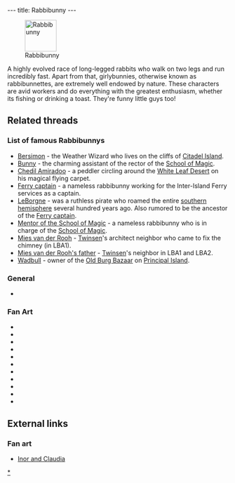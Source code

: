---
title: Rabbibunny
---

[[Image:LapichonAnim.gif|right|72px|frame|Rabbibunny]]

A highly evolved race of long-legged rabbits who walk on two legs and run incredibly fast. Apart from that, girlybunnies, otherwise known as rabbibunnettes, are extremely well endowed by nature. These characters are avid workers and do everything with the greatest enthusiasm, whether its fishing or drinking a toast. They're funny little guys too!

==Related threads==

===List of famous Rabbibunnys===
* [[Bersimon]] - the Weather Wizard who lives on the cliffs of [[Citadel Island]].
* [[Bunny]] - the charming assistant of the rector of the [[School of Magic]].
* [[Chedil Amiradoo]] - a peddler circling around the [[White Leaf Desert]] on his magical flying carpet.
* [[Ferry captain]] - a nameless rabbibunny working for the Inter-Island Ferry services as a captain.
* [[LeBorgne]] - was a ruthless pirate who roamed the entire [[southern hemisphere]] several hundred years ago. Also rumored to be the ancestor of the [[Ferry captain]].
* [[Mentor of the School of Magic]] - a nameless rabbibunny who is in charge of the [[School of Magic]].
* [[Mies van der Rooh]] - [[Twinsen]]'s architect neighbor who came to fix the chimney (in LBA1).
* [[Mies van der Rooh's father]] - [[Twinsen]]'s neighbor in LBA1 and LBA2.
* [[Wadbull]] - owner of the [[Old Burg Bazaar]] on [[Principal Island]].

===General===
* {{thread|id=3195|title=unknown picture}}

===Fan Art===
* {{thread|id=11154|title=Body viewer}}
* {{thread|id=10936|title=^^ System Shock 2 Art}}
* {{thread|id=10429|title=LBA3 Make It Happen Poster}}
* {{thread|id=10774|title=Smilies}}
* {{thread|id=10248|title=Damalala (LBA 3) 3D model..}}
* {{thread|id=10649|title=The Rabbi Bunny}}
* {{thread|id=10285|title=Another Damalala model}}
* {{thread|id=10209|title=Guess who!}}
* {{thread|id=8332|title=a rabbibunette!}}
* {{post|id=34339|title=wow}}
* {{thread|id=4757|title=My x-mas art}}

==External links==
===Fan art===
* [http://www.deviantart.com/view/11302613/ Inor and Claudia]

{{Stub}}

[[Category:Rabbibunnies|*]]
